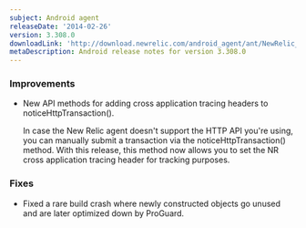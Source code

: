 ```yaml
---
subject: Android agent
releaseDate: '2014-02-26'
version: 3.308.0
downloadLink: 'http://download.newrelic.com/android_agent/ant/NewRelic_Android_Agent_3.308.0.zip'
metaDescription: Android release notes for version 3.308.0
---
```


### Improvements

* New API methods for adding cross application tracing headers to noticeHttpTransaction().

  In case the New Relic agent doesn't support the HTTP API you're using, you can manually submit a transaction via the noticeHttpTransaction() method. With this release, this method now allows you to set the NR cross application tracing header for tracking purposes.

### Fixes

* Fixed a rare build crash where newly constructed objects go unused and are later optimized down by ProGuard.

